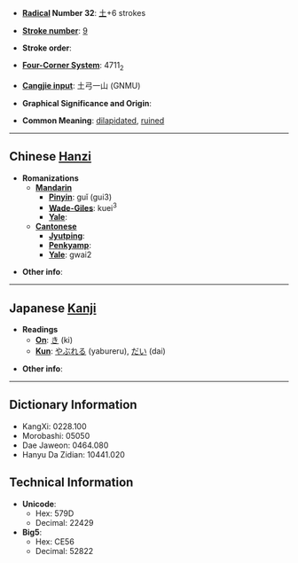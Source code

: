 * '''[[Wiktionary:Chinese radical index| Radical]] Number 32''': [[Wiktionary:Chinese radical index 土|土]]+6 strokes

* '''[[Wiktionary:Chinese total strokes index|Stroke number]]''': [[Wiktionary:Chinese total strokes index 9|9]]

* '''Stroke order''': 

* '''[[Wiktionary:Chinese four corner index|Four-Corner System]]''': 4711<sub>2</sub>

* '''[[Wiktionary:Chinese Cangjie index|Cangjie input]]''': 土弓一山 (GNMU)

* '''Graphical Significance and Origin''': 

* '''Common Meaning''': [[dilapidated]], [[ruined]]

----

== Chinese [[Hanzi]] ==

* '''Romanizations'''
** '''[[Mandarin]]'''
*** '''[[Pinyin]]''': guǐ (gui3)
*** '''[[Wade-Giles]]''': kuei<sup>3</sup>
*** '''[[Yale]]''': 
** '''[[Cantonese]]'''
*** '''[[Jyutping]]''':
*** '''[[Penkyamp]]''': 
*** '''[[Yale]]''': gwai2

* '''Other info''': 

----

== Japanese [[Kanji]] ==

* '''Readings'''
** '''[[On]]''': [[き]] (ki)
** '''[[Kun]]''': [[やぶれる]] (yabureru), [[だい]] (dai)

* '''Other info''':  

----

== Dictionary Information ==

* KangXi: 0228.100
* Morobashi: 05050
* Dae Jaweon: 0464.080
* Hanyu Da Zidian: 10441.020

== Technical Information ==

* '''Unicode''':
** Hex: 579D
** Decimal: 22429
* '''Big5''':
** Hex: CE56
** Decimal: 52822